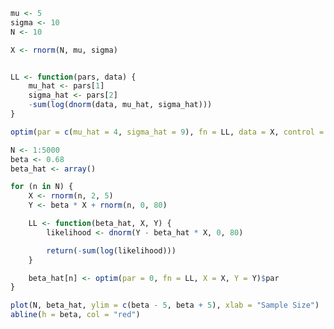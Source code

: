 ```r
mu <- 5
sigma <- 10
N <- 10

X <- rnorm(N, mu, sigma)


LL <- function(pars, data) {
    mu_hat <- pars[1]
    sigma_hat <- pars[2]
    -sum(log(dnorm(data, mu_hat, sigma_hat)))
}

optim(par = c(mu_hat = 4, sigma_hat = 9), fn = LL, data = X, control = list(parscale = c(mu_hat = 4, sigma_hat = 9)))
```


```r
N <- 1:5000
beta <- 0.68
beta_hat <- array()

for (n in N) {
    X <- rnorm(n, 2, 5)
    Y <- beta * X + rnorm(n, 0, 80)

    LL <- function(beta_hat, X, Y) {
        likelihood <- dnorm(Y - beta_hat * X, 0, 80)

        return(-sum(log(likelihood)))
    }

    beta_hat[n] <- optim(par = 0, fn = LL, X = X, Y = Y)$par
}

plot(N, beta_hat, ylim = c(beta - 5, beta + 5), xlab = "Sample Size")
abline(h = beta, col = "red")
```